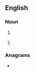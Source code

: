 ==English==

===Noun===
{{head|en|noun}}

# {{lb|en|business}} {{initialism of|[[key]] [[factor]]s for [[success]]|lang=en}}
# {{lb|en|military}} {{initialism of|[[knife]], [[fork]] and [[spoon]]|lang=en}}

===Anagrams===
* {{anagrams|en|a=fks|FSK|f**ks}}